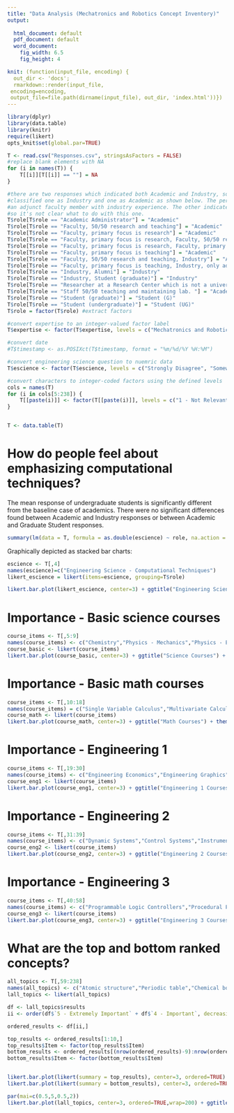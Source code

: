```yaml
---
title: "Data Analysis (Mechatronics and Robotics Concept Inventory)"
output:
  
  html_document: default
  pdf_document: default
  word_document: 
    fig_width: 6.5
    fig_height: 4

knit: (function(input_file, encoding) {
  out_dir <- 'docs';
  rmarkdown::render(input_file,
 encoding=encoding,
 output_file=file.path(dirname(input_file), out_dir, 'index.html'))})
---
```


```r
library(dplyr)
library(data.table)
library(knitr)
require(likert)
opts_knit$set(global.par=TRUE)
```

```r
T <- read.csv("Responses.csv", stringsAsFactors = FALSE)
#replace blank elements with NA
for (i in names(T)) {
    T[[i]][T[[i]] == ""] = NA
}
```

```r
#there are two responses which indicated both Academic and Industry, so they are
#classified one as Industry and one as Academic as shown below. The person classified as industry is
#an adjunct faculty member with industry experience. The other indicates a teaching and research position,
#so it's not clear what to do with this one.
T$role[T$role == "Academic Administrator"] = "Academic"
T$role[T$role == "Faculty, 50/50 research and teaching"] = "Academic"
T$role[T$role == "Faculty, primary focus is research"] = "Academic"
T$role[T$role == "Faculty, primary focus is research, Faculty, 50/50 research and teaching"] = "Academic"
T$role[T$role == "Faculty, primary focus is research, Faculty, primary focus is teaching, Faculty, 50/50 research and teaching"] = "Academic"
T$role[T$role == "Faculty, primary focus is teaching"] = "Academic"
T$role[T$role == "Faculty, 50/50 research and teaching, Industry"] = "Academic"
T$role[T$role == "Faculty, primary focus is teaching, Industry, only adjunct faculty"] = "Industry"
T$role[T$role == "Industry, Alumni"] = "Industry"
T$role[T$role == "Industry, Student (graduate)"] = "Industry"
T$role[T$role == "Researcher at a Research Center which is not a university (TNO)"] = "Industry"
T$role[T$role == "Staff 50/50 teaching and maintaining lab. "] = "Academic"
T$role[T$role == "Student (graduate)"] = "Student (G)"
T$role[T$role == "Student (undergraduate)"] = "Student (UG)"
T$role = factor(T$role) #extract factors
```

```r
#convert expertise to an integer-valued factor label
T$expertise <- factor(T$expertise, levels = c("Mechatronics and Robotics", "Mechatronics", "Robotics", "Neither Mechatronics nor Robotics"))

#convert date
#T$timestamp <- as.POSIXct(T$timestamp, format = "%m/%d/%Y %H:%M")

#convert engineering science question to nuemric data
T$escience <- factor(T$escience, levels = c("Strongly Disagree", "Somewhat Disagree", "Neutral", "Somewhat Agree", "Strongly Agree"))
```

```r
#convert characters to integer-coded factors using the defined levels
cols = names(T)
for (i in cols[5:238]) {
    T[[paste(i)]] <- factor(T[[paste(i)]], levels = c("1 - Not Relevant", "2 - Unimportant", "3 - Neutral", "4 - Important", "5 - Extremely Important"))
}


T <- data.table(T)
```

# How do people feel about emphasizing computational techniques?

The mean response of undergraduate students is significantly different from the baseline case of academics. There were no significant differences found between Academic and Industry responses or between Academic and Graduate Student responses.
```r
summary(lm(data = T, formula = as.double(escience) ~ role, na.action = na.omit))
```
Graphically depicted as stacked bar charts:

```r
escience <- T[,4]
names(escience)=c("Engineering Science - Computational Techniques")
likert_escience = likert(items=escience, grouping=T$role)

likert.bar.plot(likert_escience, center=3) + ggtitle("Engineering Science") + theme_classic() + theme(plot.margin=unit(c(0.5,0.5,0.5,0.5),"cm"))

```

# Importance - Basic science courses

```r
course_items <- T[,5:9]
names(course_items) <- c("Chemistry","Physics - Mechanics","Physics - Electromagnetics","Physics - Optics","Physics - Quantum Mechanics")
course_basic <- likert(course_items)
likert.bar.plot(course_basic, center=3) + ggtitle("Science Courses") + theme_classic() + theme(plot.margin=unit(c(0,0,0,0),"cm"))
```

# Importance - Basic math courses

```r
course_items <- T[,10:18]
names(course_items) = c("Single Variable Calculus","Multivariate Calculus","Ordinary Differential Equations","Partial Differential Equations","Linear Algebra","Numerical Methods","Complex Analysis","Statistics","Discrete Mathematics")
course_math <- likert(course_items)
likert.bar.plot(course_math, center=3) + ggtitle("Math Courses") + theme_classic() + theme(plot.margin=unit(c(0,0,0,0),"cm"))
```

# Importance - Engineering 1 
```r
course_items <- T[,19:30]
names(course_items) <- c("Engineering Economics","Engineering Graphics","Statics","Dynamics","Kinematics","Strength of Materials","Machine Design","Material Science","Thermodynamics","Heat Transfer","Fluid Mechanics","Actuators")
course_eng1 <- likert(course_items)
likert.bar.plot(course_eng1, center=3) + ggtitle("Engineering 1 Courses") + theme_classic() + theme(plot.margin=unit(c(0,0,0,0),"cm"))
```

# Importance - Engineering 2
```r
course_items <- T[,31:39]
names(course_items) <- c("Dynamic Systems","Control Systems","Instrumentation","Sensor Design","AI and Machine Learning","Machine Vision","Signals and Systems","Communication Systems","Embedded Systems")
course_eng2 <- likert(course_items)
likert.bar.plot(course_eng2, center=3) + ggtitle("Engineering 2 Courses") + theme_classic() + theme(plot.margin=unit(c(0,0,0,0),"cm"))
```

# Importance - Engineering 3
```r
course_items <- T[,40:58]
names(course_items) <- c("Programmable Logic Controllers","Procedural Programming","Object-oriented Programming","Hardware Description Languages","Data Structures","Complexity Analysis","Computer Architecture","Formal Languages & Automata Theory","Operating Systems","DC Circuits","AC Circuits","Analog Electronics","Digital Electronics","Power Electronics","Semiconductor Materials and Devices","Electric Machines","Electromagnetics","Real-Time Programming","Networking")
course_eng3 <- likert(course_items)
likert.bar.plot(course_eng3, center=3) + ggtitle("Engineering 3 Courses") + theme_classic() + theme(plot.margin=unit(c(0,0,0,0),"cm"))
```

# What are the top and bottom ranked concepts?

```r
all_topics <- T[,59:238]
names(all_topics) <- c("Atomic structure","Periodic table","Chemical bonding","Stoichiometry","Gas laws","Intermolecular forces","Newton's laws of motion","Gravity","Fixed-axis rotations","Conservation of energy","Conservation of momentum","Harmonic oscillation","Collisions","Impulse-momentum principle","Work-energy principle","Electric and magnetic fields","Dielectric materials","Magnetic materials","Circuits","Faraday's law","Lorentz force","Maxwell's equations","Refraction","Interference","Diffraction","Imaging","Limits","Derivatives","Integrals","Three-dimensional analytic geometry","Partial derivatives","Multiple integrals","Gauss' theorem","Stokes' theorem","Linear and nonlinear differential equations","Laplace transform","First-order equations","Second-order equations","State-space systems","Heat equation","Wave equation","Laplace's equation","Green's functions","Systems of linear equations","Row reduction, Echelon forms","Gram-Schmidt","Matrix operations, Matrix inverse","Block matrices","Linear dependence, Linear independence","Subspaces, bases, and dimensions","Orthogonal bases, projections","Determinants","Eigenvalues and eigenvectors","Diagnolization","Special matrices - symmetric, positive definite, etc","Similar matrices","Linear transformations","Singular value decomposition","Series expansion","Root-finding - Newton-Raphson, binary search, etc","Integration, Runge-Kutta","Interpolation","Fast Fourier transfrom","Least squares","Principal component analysis","Partial differential equations - finite element method","Complex numbers","Analytic functions","Complex integrals","Complex series","Residues and poles","Probability","Probability density functions","Moments","Hypothesis testing","Net present value","Future worth","Rate of return","Breakeven analysis","Amortization","Depreciation","Financial projections","Sectional views","Dimensioning and tolerancing","Assemblies","Parametric solid modeling","Statically determinate equilibirum","Center of gravity","Friction","Stress & Strain","Statically indeterminate problems","Torsion","Bending","Particle kinematics","Particle kinetics","Rigid body kinematics","Rigid body kinetics","3D dynamics - numerical","Constraints","Gears","Cams","Serial mechanisms","Parallel mechanisms","Machinery","Forward kinematics","Inverse kinematics","Stress analysis","Deflection and stiffness","Static loading","Dynamic loading and fatigue","Fasteners","Welded joints","Springs","Bearings","Clutches","Brakes","Belts and pulleys","Measurement theory","Error estimation","Error propogation","Instrumentation specifications","Data acquisition","Signal conditioning","Handling digital data","Phases and phase diagrams","Metals and alloys","Engineering material selection","Plastics","Rubbers","Ceramics","Control volumes","Properties of substances","Work and heat","1st and 2nd laws of thermodynamics","Power and refrigeration cycles","Water-vapor mixtures","Combustion","Conduction","Radiation","Convection","Fluid statics, kinematics, and dynamics","Conservation laws","Integral analysis (Fluids)","Differential analysis and similarity","Internal and external viscous flows","Compressible flows and drag","LTI systems","Analogies between energy domains","Multi-energy domain systems","Causal models","Block diagrams","Acausal models, differential algebraic systems","Vibration","Continuous and discrete time systems (Controls)","Feedback control","Stability criteria","Frequency response","Frequency domain compensation","PID control","Filtering and filter design","Fourier transform","Modulation","Sampling theory","Serial vs parallel communication","Asynchronous serial communication","Synchronous ommunication","Continuous and discrete time systems (Signals & Systems)","Regression analysis","Classification methods","Dimensionality reduction","Clustering","Reinforcement learning","Supervised learning","Image models","Feature extraction","Camera calibration","Stereo vision","Photogrammetry","Motion detection and object tracking","Biomedical imaging")
lall_topics <- likert(all_topics)

df <- lall_topics$results
ii <- order(df$`5 - Extremely Important` + df$`4 - Important`, decreasing=TRUE)

ordered_results <- df[ii,]

top_results <- ordered_results[1:10,]
top_results$Item <- factor(top_results$Item)
bottom_results <- ordered_results[(nrow(ordered_results)-9):nrow(ordered_results),]
bottom_results$Item <- factor(bottom_results$Item)


likert.bar.plot(likert(summary = top_results), center=3, ordered=TRUE) + ggtitle("Top results") + theme_classic() 
likert.bar.plot(likert(summary = bottom_results), center=3, ordered=TRUE) + ggtitle("Bottom results") + theme_classic()
```
```r
par(mai=c(0.5,5,0.5,2))
likert.bar.plot(lall_topics, center=3, ordered=TRUE,wrap=200) + ggtitle("All topics") + theme_classic() + theme(axis.text.y = element_text(hjust=1,size=8))
```
